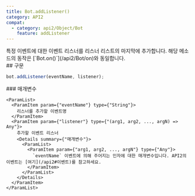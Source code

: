 ```yaml
---
title: Bot.addListener()
category: API2
compat:
  - category: api2/Object/Bot
    feature: addListener
---
```


<Section>
  특정 이벤트에 대한 이벤트 리스너를 리스너 리스트의 마지막에 추가합니다. 해당 메소드의 동작은 [`Bot.on()`](/api2/Bot/on)와 동일합니다.
</Section>
<Section>
  ## 구문

  ~~~js
  bot.addListener(eventName, listener);
  ~~~

  <Section>
    ### 매개변수

    <ParamList>
      <ParamItem param={"eventName"} type={"String"}>
        리스너를 추가할 이벤트명
      </ParamItem>
      <ParamItem param={"listener"} type={"(arg1, arg2, ..., argN) => Any"}>
        추가할 이벤트 리스너
        <Details summary={"매개변수"}>
          <ParamList>
            <ParamItem param={"arg1, arg2, ..., argN"} type={"Any"}>
              `eventName` 이벤트에 의해 주어지는 인자에 대한 매개변수입니다. API2의 이벤트는 [여기](/api2#이벤트)를 참고하세요.
            </ParamItem>
          </ParamList>
        </Details>
      </ParamItem>
    </ParamList>
  </Section>
</Section>